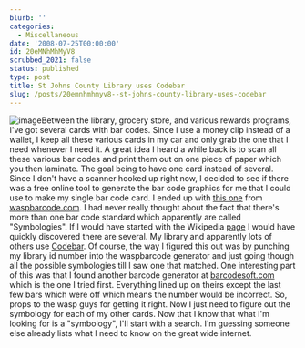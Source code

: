 ```yaml
---
blurb: ''
categories:
  - Miscellaneous
date: '2008-07-25T00:00:00'
id: 20eMNhMhMyV8
scrubbed_2021: false
status: published
type: post
title: St Johns County Library uses Codebar
slug: /posts/20emnhmhmyv8--st-johns-county-library-uses-codebar
---
```


![image](http://www.alanwsmith.com/blog/wp-content/uploads/2008/07/bar-code-sample.jpg "Codebar Bar Code")Between
the library, grocery store, and various rewards programs, I've got
several cards with bar codes. Since I use a money clip instead of a
wallet, I keep all these various cards in my car and only grab the
one that I need whenever I need it. A great idea I heard a while
back is to scan all these various bar codes and print them out on
one piece of paper which you then laminate. The goal being to have
one card instead of several. Since I don't have a scanner hooked up
right now, I decided to see if there was a free online tool to
generate the bar code graphics for me that I could use to make my
single bar code card. I ended up with
[this one](http://www.waspbarcode.com/Barcode_maker/generator.aspx)
from [waspbarcode.com](http://www.waspbarcode.com/). I had never
really thought about the fact that there's more than one bar code
standard which apparently are called "Symbologies". If I would have
started with the Wikipedia
[page](http://en.wikipedia.org/wiki/Barcode) I would have quickly
discovered there are several. My library and apparently lots of
others use [Codebar](http://en.wikipedia.org/wiki/Codabar). Of
course, the way I figured this out was by punching my library id
number into the waspbarcode generator and just going though all the
possible symbologies till I saw one that matched. One interesting
part of this was that I found another barcode generator at
[barcodesoft.com](http://www.barcodesoft.com/online-barcode-generator.aspx)
which is the one I tried first. Everything lined up on theirs
except the last few bars which were off which means the number
would be incorrect. So, props to the wasp guys for getting it
right. Now I just need to figure out the symbology for each of my
other cards. Now that I know that what I'm looking for is a
"symbology", I'll start with a search. I'm guessing someone else
already lists what I need to know on the great wide internet.
